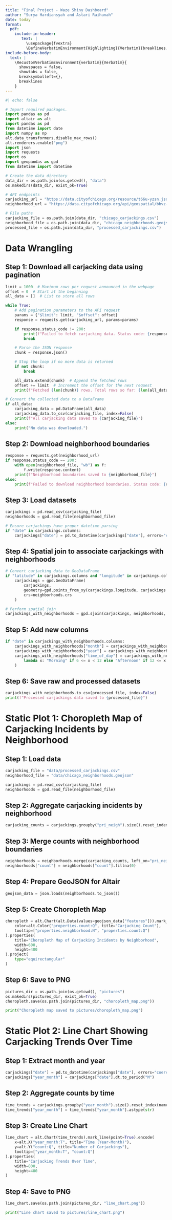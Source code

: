 ```yaml
---
title: "Final Project - Waze Shiny Dashboard"
author: "Surya Hardiansyah and Astari Raihanah"
date: today
format: 
  pdf:
    include-in-header: 
       text: |
         \usepackage{fvextra}
         \DefineVerbatimEnvironment{Highlighting}{Verbatim}{breaklines,commandchars=\\\{\}}
include-before-body:
  text: |
    \RecustomVerbatimEnvironment{verbatim}{Verbatim}{
      showspaces = false,
      showtabs = false,
      breaksymbolleft={},
      breaklines
    }
---
```


```python
#| echo: false

# Import required packages.
import pandas as pd
import altair as alt 
import pandas as pd
from datetime import date
import numpy as np
alt.data_transformers.disable_max_rows() 
alt.renderers.enable("png")
import json
import requests
import os
import geopandas as gpd
from datetime import datetime
```

```python
# Create the data directory
data_dir = os.path.join(os.getcwd(), "data")
os.makedirs(data_dir, exist_ok=True)

# API endpoints
carjacking_url = "https://data.cityofchicago.org/resource/t66u-yzsn.json"
neighborhood_url = "https://data.cityofchicago.org/api/geospatial/bbvz-uum9?method=export&format=GeoJSON"

# File paths
carjacking_file = os.path.join(data_dir, "chicago_carjackings.csv")
neighborhood_file = os.path.join(data_dir, "chicago_neighborhoods.geojson")
processed_file = os.path.join(data_dir, "processed_carjackings.csv")
```

# Data Wrangling
## Step 1: Download all carjacking data using pagination
```python
limit = 1000  # Maximum rows per request announced in the webpage
offset = 0  # Start at the beginning
all_data = []  # List to store all rows

while True:
    # Add pagination parameters to the API request
    params = {"$limit": limit, "$offset": offset}
    response = requests.get(carjacking_url, params=params)

    if response.status_code != 200:
        print(f"Failed to fetch carjacking data. Status code: {response.status_code}")
        break

    # Parse the JSON response
    chunk = response.json()

    # Stop the loop if no more data is returned
    if not chunk:
        break

    all_data.extend(chunk)  # Append the fetched rows
    offset += limit  # Increment the offset for the next request
    print(f"Fetched {len(chunk)} rows. Total rows so far: {len(all_data)}")

# Convert the collected data to a DataFrame
if all_data:
    carjacking_data = pd.DataFrame(all_data)
    carjacking_data.to_csv(carjacking_file, index=False)
    print(f"All carjacking data saved to {carjacking_file}")
else:
    print("No data was downloaded.")
```


## Step 2: Download neighborhood boundaries
```python
response = requests.get(neighborhood_url)
if response.status_code == 200:
    with open(neighborhood_file, "wb") as f:
        f.write(response.content)
    print(f"Neighborhood boundaries saved to {neighborhood_file}")
else:
    print(f"Failed to download neighborhood boundaries. Status code: {response.status_code}")
```

## Step 3: Load datasets
```python
carjackings = pd.read_csv(carjacking_file)
neighborhoods = gpd.read_file(neighborhood_file)

# Ensure carjackings have proper datetime parsing
if "date" in carjackings.columns:
    carjackings["date"] = pd.to_datetime(carjackings["date"], errors="coerce")
```

## Step 4: Spatial join to associate carjackings with neighborhoods
```python
# Convert carjacking data to GeoDataFrame
if "latitude" in carjackings.columns and "longitude" in carjackings.columns:
    carjackings = gpd.GeoDataFrame(
        carjackings,
        geometry=gpd.points_from_xy(carjackings.longitude, carjackings.latitude),
        crs=neighborhoods.crs
    )

# Perform spatial join
carjackings_with_neighborhoods = gpd.sjoin(carjackings, neighborhoods, how="left", predicate="intersects")
```

## Step 5: Add new columns
```python
if "date" in carjackings_with_neighborhoods.columns:
    carjackings_with_neighborhoods["month"] = carjackings_with_neighborhoods["date"].dt.month
    carjackings_with_neighborhoods["year"] = carjackings_with_neighborhoods["date"].dt.year
    carjackings_with_neighborhoods["time_of_day"] = carjackings_with_neighborhoods["date"].dt.hour.apply(
        lambda x: "Morning" if 6 <= x < 12 else "Afternoon" if 12 <= x < 18 else "Evening"
    )
```

## Step 6: Save raw and processed datasets
```python
carjackings_with_neighborhoods.to_csv(processed_file, index=False)
print(f"Processed carjackings data saved to {processed_file}")
```

# Static Plot 1: Choropleth Map of Carjacking Incidents by Neighborhood
## Step 1: Load data
```python
carjacking_file = "data/processed_carjackings.csv"
neighborhood_file = "data/chicago_neighborhoods.geojson"

carjackings = pd.read_csv(carjacking_file)
neighborhoods = gpd.read_file(neighborhood_file)
```

## Step 2: Aggregate carjacking incidents by neighborhood
```python
carjacking_counts = carjackings.groupby("pri_neigh").size().reset_index(name="count")
```

## Step 3: Merge counts with neighborhood boundaries
```python
neighborhoods = neighborhoods.merge(carjacking_counts, left_on="pri_neigh", right_on="pri_neigh", how="left")
neighborhoods["count"] = neighborhoods["count"].fillna(0)
```

## Step 4: Prepare GeoJSON for Altair
```python
geojson_data = json.loads(neighborhoods.to_json())
```

## Step 5: Create Choropleth Map
```python
choropleth = alt.Chart(alt.Data(values=geojson_data["features"])).mark_geoshape().encode(
    color=alt.Color("properties.count:Q", title="Carjacking Count"),
    tooltip=["properties.neighborhood:N", "properties.count:Q"]
).properties(
    title="Choropleth Map of Carjacking Incidents by Neighborhood",
    width=600,
    height=400
).project(
    type="equirectangular"
)
```

## Step 6: Save to PNG
```python
pictures_dir = os.path.join(os.getcwd(), "pictures")
os.makedirs(pictures_dir, exist_ok=True)
choropleth.save(os.path.join(pictures_dir, "choropleth_map.png"))

print("Choropleth map saved to pictures/choropleth_map.png")
```

# Static Plot 2: Line Chart Showing Carjacking Trends Over Time
## Step 1: Extract month and year
```python
carjackings["date"] = pd.to_datetime(carjackings["date"], errors="coerce")
carjackings["year_month"] = carjackings["date"].dt.to_period("M")
```

## Step 2: Aggregate counts by time
```python
time_trends = carjackings.groupby("year_month").size().reset_index(name="count")
time_trends["year_month"] = time_trends["year_month"].astype(str)
```

## Step 3: Create Line Chart
```python
line_chart = alt.Chart(time_trends).mark_line(point=True).encode(
    x=alt.X("year_month:T", title="Time (Year-Month)"),
    y=alt.Y("count:Q", title="Number of Carjackings"),
    tooltip=["year_month:T", "count:Q"]
).properties(
    title="Carjacking Trends Over Time",
    width=800,
    height=400
)
```

## Step 4: Save to PNG
```python
line_chart.save(os.path.join(pictures_dir, "line_chart.png"))

print("Line chart saved to pictures/line_chart.png")
```